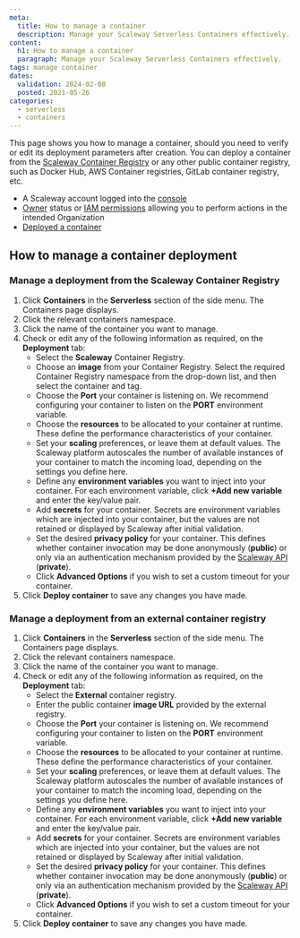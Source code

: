 ```yaml
---
meta:
  title: How to manage a container
  description: Manage your Scaleway Serverless Containers effectively.
content:
  h1: How to manage a container
  paragraph: Manage your Scaleway Serverless Containers effectively.
tags: manage container
dates:
  validation: 2024-02-08
  posted: 2021-05-26
categories:
  - serverless
  - containers
---
```


This page shows you how to manage a container, should you need to verify or edit its deployment parameters after creation. You can deploy a container from the [Scaleway Container Registry](/containers/container-registry/quickstart/) or any other public container registry, such as Docker Hub, AWS Container registries, GitLab container registry, etc.

<Macro id="requirements" />

- A Scaleway account logged into the [console](https://console.scaleway.com)
- [Owner](/identity-and-access-management/iam/concepts/#owner) status or [IAM permissions](/identity-and-access-management/iam/concepts/#permission) allowing you to perform actions in the intended Organization
- [Deployed a container](/serverless/containers/how-to/deploy-a-container-from-scaleway-container-registry/)

## How to manage a container deployment

### Manage a deployment from the Scaleway Container Registry

1. Click **Containers** in the **Serverless** section of the side menu. The Containers page displays.
2. Click the relevant containers namespace.
3. Click the name of the container you want to manage.
4. Check or edit any of the following information as required, on the **Deployment** tab:
    - Select the **Scaleway** Container Registry.
    - Choose an **image** from your Container Registry. Select the required Container Registry namespace from the drop-down list, and then select the container and tag.
    - Choose the **Port** your container is listening on. We recommend configuring your container to listen on the **PORT** environment variable.
    - Choose the **resources** to be allocated to your container at runtime. These define the performance characteristics of your container.
    - Set your **scaling** preferences, or leave them at default values. The Scaleway platform autoscales the number of available instances of your container to match the incoming load, depending on the settings you define here.
    - Define any **environment variables** you want to inject into your container. For each environment variable, click **+Add new variable** and enter the key/value pair.
    - Add **secrets** for your container. Secrets are environment variables which are injected into your container, but the values are not retained or displayed by Scaleway after initial validation.
    - Set the desired **privacy policy** for your container. This defines whether container invocation may be done anonymously (**public**) or only via an authentication mechanism provided by the [Scaleway API](https://www.scaleway.com/en/developers/api/serverless-containers/#authentication) (**private**).
    - Click **Advanced Options** if you wish to set a custom timeout for your container.
5. Click **Deploy container** to save any changes you have made.

### Manage a deployment from an external container registry

1. Click **Containers** in the **Serverless** section of the side menu. The Containers page displays.
2. Click the relevant containers namespace.
3. Click the name of the container you want to manage.
4. Check or edit any of the following information as required, on the **Deployment** tab:
    - Select the **External** container registry.
    - Enter the public container **image URL** provided by the external registry.
    - Choose the **Port** your container is listening on. We recommend configuring your container to listen on the **PORT** environment variable.
    - Choose the **resources** to be allocated to your container at runtime. These define the performance characteristics of your container.
    - Set your **scaling** preferences, or leave them at default values. The Scaleway platform autoscales the number of available instances of your container to match the incoming load, depending on the settings you define here.
    - Define any **environment variables** you want to inject into your container. For each environment variable, click **+Add new variable** and enter the key/value pair.
    - Add **secrets** for your container. Secrets are environment variables which are injected into your container, but the values are not retained or displayed by Scaleway after initial validation.
    - Set the desired **privacy policy** for your container. This defines whether container invocation may be done anonymously (**public**) or only via an authentication mechanism provided by the [Scaleway API](https://www.scaleway.com/en/developers/api/serverless-containers/#authentication) (**private**).
    - Click **Advanced Options** if you wish to set a custom timeout for your container.
5. Click **Deploy container** to save any changes you have made.



